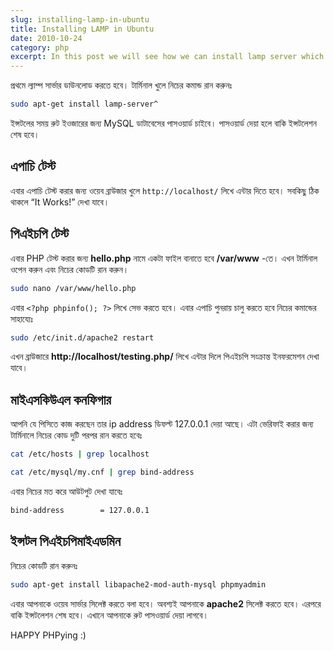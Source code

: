 ```yaml
---
slug: installing-lamp-in-ubuntu
title: Installing LAMP in Ubuntu
date: 2010-10-24
category: php
excerpt: In this post we will see how we can install lamp server which is a web service solution stacks for developing php application in ubuntu
---
```


প্রথমে ল্যাম্প সার্ভার ডাউনলোড করতে হবে। টার্মিনাল খুলে নিচের কমান্ড রান করুনঃ

```bash
sudo apt-get install lamp-server^
```

ইন্সটলের সময় রুট ইওজারের জন্য MySQL ডাটাবেসের পাসওয়ার্ড চাইবে। পাসওয়ার্ড দেয়া হলে বাকি ইন্সটলেশন শেষ হবে।

## এপাচি টেস্ট

এবার এপাচি টেস্ট করার জন্য ওয়েব ব্রাউজার খুলে `http://localhost/` লিখে এন্টার দিতে হবে। সবকিছু ঠিক থাকলে “It Works!” দেখা যাবে।

## পিএইচপি টেস্ট

এবার PHP টেস্ট করার জন্য **hello.php** নামে একটা ফাইল বানাতে হবে **/var/www** -তে। এখন টার্মিনাল ওপেন করুন এবং নিচের কোডটি রান করুন।

```bash
sudo nano /var/www/hello.php
```

এবার `<?php phpinfo(); ?>` লিখে সেভ করতে হবে। এবার এপাচি পুনরায় চালু করতে হবে নিচের কমান্ডের সাহায্যেঃ

```bash
sudo /etc/init.d/apache2 restart
```

এখন ব্রাউজারে **http://localhost/testing.php/** লিখে এন্টার দিলে পিএইচপি সংক্রান্ত ইনফরমেশন দেখা যাবে।

## মাইএসকিউএল কনফিগার

আপনি যে পিসিতে কাজ করছেন তার ip address ডিফল্ট 127.0.0.1 দেয়া আছে। এটা ভেরিফাই করার জন্য টার্মিনালে নিচের কোড দুটি পরপর রান করতে হবেঃ

```bash
cat /etc/hosts | grep localhost

cat /etc/mysql/my.cnf | grep bind-address
```

এবার নিচের মত করে আউটপুট দেখা যাবেঃ

```bash
bind-address        = 127.0.0.1
```

## ইন্সটল পিএইচপিমাইএডমিন

নিচের কোডটি রান করুনঃ

```bash
sudo apt-get install libapache2-mod-auth-mysql phpmyadmin
```

এবার আপনাকে ওয়েব সার্ভার সিলেক্ট করতে বলা হবে। অবশ্যই আপনাকে **apache2** সিলেক্ট করতে হবে। এরপরে বাকি ইন্সটলেশন শেষ হবে। এখানে আপনাকে রুট পাসওয়ার্ড দেয়া লাগবে।

HAPPY PHPying :)
